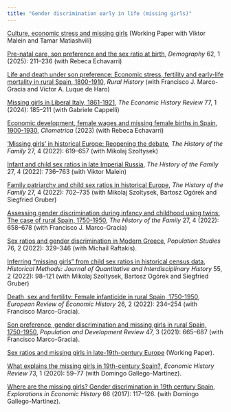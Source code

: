 ```yaml
---
title: "Gender discrimination early in life (missing girls)"
---
```


[Culture, economic stress and missing girls](https://cepr.org/publications/dp18761) (Working Paper with Viktor Malein and Tamar Matiashvili)

[Pre-natal care, son preference and the sex ratio at birth](https://doi.org/10.1215/00703370-11798263), *Demography* 62, 1 (2025): 211–236 (with Rebeca Echavarri)

[Life and death under son preference: Economic stress, fertility and early-life mortality in rural Spain, 1800-1910](https://doi.org/10.1017/S0956793324000244), *Rural History* (with Francisco J. Marco-Gracia and Víctor A. Luque de Haro)

[Missing girls in Liberal Italy, 1861-1921](https://doi.org/10.1111/ehr.13257), *The Economic History Review* 77, 1 (2024): 185–211 (with Gabriele Cappelli)

[Economic development, female wages and missing female births in Spain, 1900-1930](https://doi.org/10.1007/s11698-023-00267-y), *Cliometrica* (2023) (with Rebeca Echavarri)

['Missing girls' in historical Europe: Reopening the debate](https://doi.org/10.1080/1081602X.2022.2132979), *The History of the Family* 27, 4 (2022): 619–657 (with Mikolaj Szoltysek)

[Infant and child sex ratios in late Imperial Russia](https://doi.org/10.1080/1081602X.2022.2098509), *The History of the Family* 27, 4 (2022): 736–763 (with Viktor Malein)

[Family patriarchy and child sex ratios in historical Europe](https://doi.org/10.1080/1081602X.2022.2051581), *The History of the Family* 27, 4 (2022): 702–735 (with Mikolaj Szoltysek, Bartosz Ogórek and Siegfried Gruber)

[Assessing gender discrimination during infancy and childhood using twins: The case of rural Spain, 1750-1950](https://doi.org/10.1080/1081602X.2022.2039878), *The History of the Family* 27, 4 (2022): 658–678 (with Francisco J. Marco-Gracia)

[Sex ratios and gender discrimination in Modern Greece](https://doi.org/10.1080/00324728.2021.1923787), *Population Studies* 76, 2 (2022): 329–346 (with Michail Raftakis).

[Inferring "missing girls" from child sex ratios in historical census data](https://doi.org/10.1080/01615440.2021.2014377), *Historical Methods: Journal of Quantitative and Interdisciplinary History* 55, 2 (2022): 98–121 (with Mikolaj Szoltysek, Bartosz Ogórek and Siegfried Gruber)

[Death, sex and fertility: Female infanticide in rural Spain, 1750-1950](https://doi.org/10.1093/ereh/heab023), *European Review of Economic History* 26, 2 (2022): 234–254 (with Francisco Marco-Gracia).

[Son preference, gender discrimination and missing girls in rural Spain, 1750-1950](https://doi.org/10.1111/padr.12406), *Population and Development Review* 47, 3 (2021): 665–687 (with Francisco Marco-Gracia).

[Sex ratios and missing girls in late-19th-century Europe](https://ehes.org/wp/EHES_160.pdf) (Working Paper).

[What explains the missing girls in 19th-century Spain?](https://doi.org/10.1111/ehr.12772), *Economic History Review* 73, 1 (2020): 59–77 (with Domingo Gallego-Martínez).

[Where are the missing girls? Gender discrimination in 19th century Spain](https://doi.org/10.1016/j.eeh.2017.08.004), *Explorations in Economic History* 66 (2017): 117–126. (with Domingo Gallego-Martínez).
